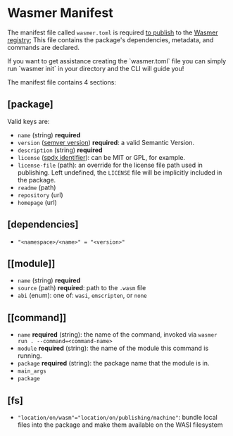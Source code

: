 
# Wasmer Manifest

The manifest file called `wasmer.toml` is required [to publish](publishing-your-package.md) to the [Wasmer registry](https://wasmer.io/products/registry); This file contains the package's dependencies, metadata, and commands are declared.

<Callout type="default" emoji="💡">
  If you want to get assistance creating the `wasmer.toml` file you can simply
  run `wasmer init` in your directory and the CLI will guide you!
</Callout>

The manifest file contains 4 sections:

## \[package\]

Valid keys are:

- `name` \(string\) **required**
- `version` \([semver version](https://semver.org/)\) **required**: a valid Semantic Version.
- `description` \(string\) **required**
- `license` \([spdx identifier](https://spdx.org/licenses/)\): can be MIT or GPL, for example.
- `license-file` \(path\): an override for the license file path used in publishing. Left undefined, the `LICENSE` file will be implicitly included in the package.
- `readme` \(path\)
- `repository` \(url\)
- `homepage` \(url\)

## \[dependencies\]

- `"<namespace>/<name>" = "<version>"`

## \[\[module\]\]

- `name` \(string\) **required**
- `source` \(path\) **required**: path to the `.wasm` file
- `abi` \(enum\): one of: `wasi`, `emscripten`, or `none`

## \[\[command\]\]

- `name` **required** \(string\): the name of the command, invoked via `wasmer run . --command=<command-name>`
- `module` **required** \(string\): the name of the module this command is running.
- `package` **required** \(string\): the package name that the module is in.
- `main_args`
- `package`

## \[fs\]

- `"location/on/wasm"="location/on/publishing/machine"`: bundle local files into the package and make them available on the WASI filesystem
